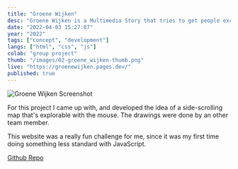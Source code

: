 ```yaml
---
title: "Groene Wijken"
desc: "Groene Wijken is a Multimedia Story that tries to get people excited about the energy transition by highlighting the lesser-known technologies that could make residential area's greener."
date: "2022-04-03 15:27:07"
year: "2022"
tags: ["concept", "development"]
langs: ["html", "css", "js"]
colab: "group project"
thumb: "/images/02-groene_wijken-thumb.png"
live: "https://groenewijken.pages.dev/"
published: true
---
```


![Groene Wijken Screenshot](/images/02-groene_wijken.png)

For this project I came up with, and developed the idea of a side-scrolling map that's explorable with the mouse. The drawings were done by an other team member.

This website was a really fun challenge for me, since it was my first time doing something less standard with JavaScript.

[Github Repo](https://github.com/Elempiar/GroeneWijken)
